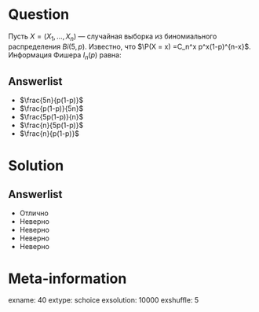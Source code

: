 Question
========
Пусть $X = (X_1, \ldots , X_n)$ — случайная выборка из биномиального распределения $Bi(5, p)$. Известно, что $\P(X = x) =C_n^x p^x(1-p)^{n-x}$. Информация Фишера $I_n(p)$ равна:
  

Answerlist
----------
*  $\frac{5n}{p(1-p)}$
*  $\frac{p(1-p)}{5n}$
*  $\frac{5p(1-p)}{n}$
*  $\frac{n}{5p(1-p)}$
*  $\frac{n}{p(1-p)}$

Solution
========

Answerlist
----------
*  Отлично
*  Неверно
*  Неверно
*  Неверно
*  Неверно

Meta-information
================
exname: 40
extype: schoice
exsolution: 10000
exshuffle: 5
